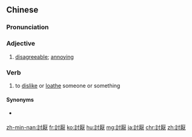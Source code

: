 {{also|讨厌}}
==Chinese==
{{zh-forms|s=讨厌}}

===Pronunciation===
{{zh-pron
|m=tǎoyàn
|c=tou2 jim3
|h=pfs=thó-yam
|mn=qz,twv,xm,zz:thó-iàm/tw:thó-ià
|ma=Zh-taoyàn.ogg
|cat=a,v
}}

===Adjective===
{{zh-adj}}

# [[disagreeable]]; [[annoying]]

===Verb===
{{zh-verb}}

# to [[dislike]] or [[loathe]] someone or something

====Synonyms====
*{{qualifier|Cantonese}} {{zh-l|憎|zang1}}

{{zh-cat|Elementary}}

[[zh-min-nan:討厭]]
[[fr:討厭]]
[[ko:討厭]]
[[hu:討厭]]
[[mg:討厭]]
[[ja:討厭]]
[[chr:討厭]]
[[zh:討厭]]